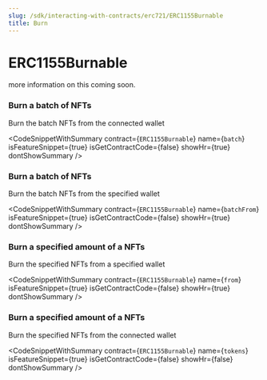 ```yaml
---
slug: /sdk/interacting-with-contracts/erc721/ERC1155Burnable
title: Burn
---
```



# ERC1155Burnable

more information on this coming soon.


### Burn a batch of NFTs





Burn the batch NFTs from the connected wallet



<CodeSnippetWithSummary
      contract={`ERC1155Burnable`}
      name={`batch`}
      isFeatureSnippet={true}
      isGetContractCode={false}
      showHr={true}
      dontShowSummary
    />
  

### Burn a batch of NFTs





Burn the batch NFTs from the specified wallet



<CodeSnippetWithSummary
      contract={`ERC1155Burnable`}
      name={`batchFrom`}
      isFeatureSnippet={true}
      isGetContractCode={false}
      showHr={true}
      dontShowSummary
    />
  

### Burn a specified amount of a NFTs





Burn the specified NFTs from a specified wallet



<CodeSnippetWithSummary
      contract={`ERC1155Burnable`}
      name={`from`}
      isFeatureSnippet={true}
      isGetContractCode={false}
      showHr={true}
      dontShowSummary
    />
  

### Burn a specified amount of a NFTs





Burn the specified NFTs from the connected wallet



<CodeSnippetWithSummary
      contract={`ERC1155Burnable`}
      name={`tokens`}
      isFeatureSnippet={true}
      isGetContractCode={false}
      showHr={false}
      dontShowSummary
    />
  



